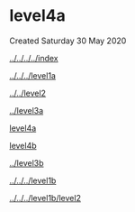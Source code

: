 = level4a =
Created Saturday 30 May 2020

[[../../../../index]]

[[../../../level1a]]

[[../../level2]]

[[../level3a]]

[[level4a]]

[[level4b]]

[[../level3b]]

[[../../../level1b]]

[[../../../level1b/level2]]

